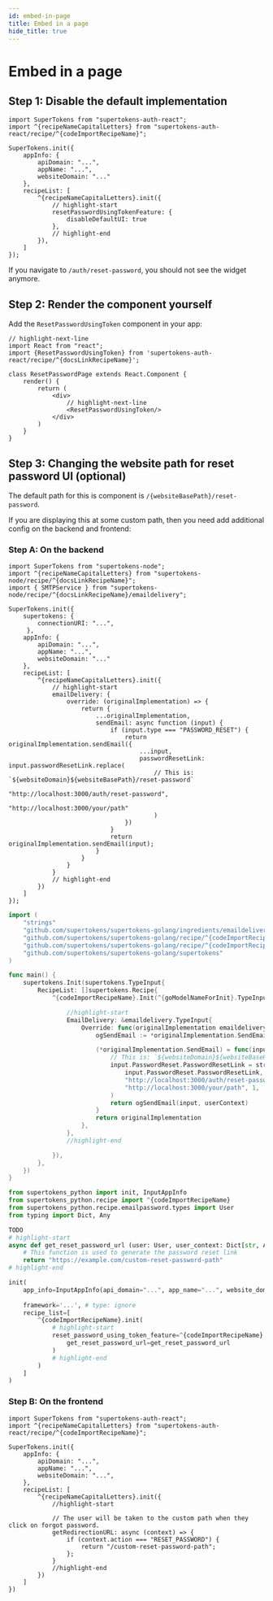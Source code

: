 ```yaml
---
id: embed-in-page
title: Embed in a page
hide_title: true
---
```


<!-- COPY DOCS -->
<!-- ./thirdpartyemailpassword/common-customizations/reset-password/embed-in-page.mdx -->


# Embed in a page

## Step 1: Disable the default implementation 

<FrontendSDKTabs>
<TabItem value="reactjs">

```tsx
import SuperTokens from "supertokens-auth-react";
import ^{recipeNameCapitalLetters} from "supertokens-auth-react/recipe/^{codeImportRecipeName}";

SuperTokens.init({
    appInfo: {
        apiDomain: "...",
        appName: "...",
        websiteDomain: "..."
    },
    recipeList: [
        ^{recipeNameCapitalLetters}.init({
            // highlight-start
            resetPasswordUsingTokenFeature: {
                disableDefaultUI: true
            },
            // highlight-end
        }),
    ]
});
```
</TabItem>
</FrontendSDKTabs>

If you navigate to `/auth/reset-password`, you should not see the widget anymore.


## Step 2: Render the component yourself 

Add the `ResetPasswordUsingToken` component in your app:

<FrontendSDKTabs>
<TabItem value="reactjs">

```tsx
// highlight-next-line
import React from "react";
import {ResetPasswordUsingToken} from 'supertokens-auth-react/recipe/^{docsLinkRecipeName}';

class ResetPasswordPage extends React.Component {
    render() {
        return (
            <div>
                // highlight-next-line
                <ResetPasswordUsingToken/> 
            </div>
        )
    }
}
```
</TabItem>
</FrontendSDKTabs>

## Step 3: Changing the website path for reset password UI (optional)

The default path for this is component is `/{websiteBasePath}/reset-password`.

If you are displaying this at some custom path, then you need add additional config on the backend and frontend:

### Step A: On the backend

<BackendSDKTabs>
<TabItem value="nodejs">

```tsx
import SuperTokens from "supertokens-node";
import ^{recipeNameCapitalLetters} from "supertokens-node/recipe/^{docsLinkRecipeName}";
import { SMTPService } from "supertokens-node/recipe/^{docsLinkRecipeName}/emaildelivery";

SuperTokens.init({
    supertokens: { 
        connectionURI: "...",
     },
    appInfo: {
        apiDomain: "...",
        appName: "...",
        websiteDomain: "..."
    },
    recipeList: [
        ^{recipeNameCapitalLetters}.init({
            // highlight-start
            emailDelivery: {
                override: (originalImplementation) => {
                    return {
                        ...originalImplementation,
                        sendEmail: async function (input) {
                            if (input.type === "PASSWORD_RESET") {
                                return originalImplementation.sendEmail({
                                    ...input,
                                    passwordResetLink: input.passwordResetLink.replace(
                                        // This is: `${websiteDomain}${websiteBasePath}/reset-password`
                                        "http://localhost:3000/auth/reset-password",
                                        "http://localhost:3000/your/path"
                                        )
                                })
                            }
                            return originalImplementation.sendEmail(input);
                        }
                    }
                }
            }
            // highlight-end
        })
    ]
});
```
</TabItem>
<TabItem value="go">

```go
import (
    "strings"
    "github.com/supertokens/supertokens-golang/ingredients/emaildelivery"
	"github.com/supertokens/supertokens-golang/recipe/^{codeImportRecipeName}"
	"github.com/supertokens/supertokens-golang/recipe/^{codeImportRecipeName}/^{goModelName}"
	"github.com/supertokens/supertokens-golang/supertokens"
)

func main() {
	supertokens.Init(supertokens.TypeInput{
		RecipeList: []supertokens.Recipe{
			^{codeImportRecipeName}.Init(^{goModelNameForInit}.TypeInput{

				//highlight-start
				EmailDelivery: &emaildelivery.TypeInput{
					Override: func(originalImplementation emaildelivery.EmailDeliveryInterface) emaildelivery.EmailDeliveryInterface {
						ogSendEmail := *originalImplementation.SendEmail

						(*originalImplementation.SendEmail) = func(input emaildelivery.EmailType, userContext supertokens.UserContext) error {
							// This is: `${websiteDomain}${websiteBasePath}/reset-password`
							input.PasswordReset.PasswordResetLink = strings.Replace(
								input.PasswordReset.PasswordResetLink,
								"http://localhost:3000/auth/reset-password",
								"http://localhost:3000/your/path", 1,
							)
							return ogSendEmail(input, userContext)
						}
						return originalImplementation
					},
				},
				//highlight-end

			}),
		},
	})
}
```
</TabItem>
<TabItem value="python">

```python
from supertokens_python import init, InputAppInfo
from supertokens_python.recipe import ^{codeImportRecipeName}
from supertokens_python.recipe.emailpassword.types import User
from typing import Dict, Any

TODO
# highlight-start
async def get_reset_password_url (user: User, user_context: Dict[str, Any]):
    # This function is used to generate the password reset link
    return "https://example.com/custom-reset-password-path"
# highlight-end

init(
    app_info=InputAppInfo(api_domain="...", app_name="...", website_domain="..."),
    
    framework='...', # type: ignore
    recipe_list=[
        ^{codeImportRecipeName}.init(
            # highlight-start
            reset_password_using_token_feature=^{codeImportRecipeName}.InputResetPasswordUsingTokenFeature(
                get_reset_password_url=get_reset_password_url
            )
            # highlight-end
        )
    ]
)
```

</TabItem>
</BackendSDKTabs>

### Step B: On the frontend

<FrontendSDKTabs>
<TabItem value="reactjs">

```tsx
import SuperTokens from "supertokens-auth-react";
import ^{recipeNameCapitalLetters} from "supertokens-auth-react/recipe/^{codeImportRecipeName}";

SuperTokens.init({
    appInfo: {
        apiDomain: "...",
        appName: "...",
        websiteDomain: "...",
    },
    recipeList: [
        ^{recipeNameCapitalLetters}.init({
            //highlight-start

            // The user will be taken to the custom path when they click on forgot password.
            getRedirectionURL: async (context) => {
                if (context.action === "RESET_PASSWORD") {
                    return "/custom-reset-password-path";
                };
            }
            //highlight-end
        })
    ]
})
```
</TabItem>
</FrontendSDKTabs>